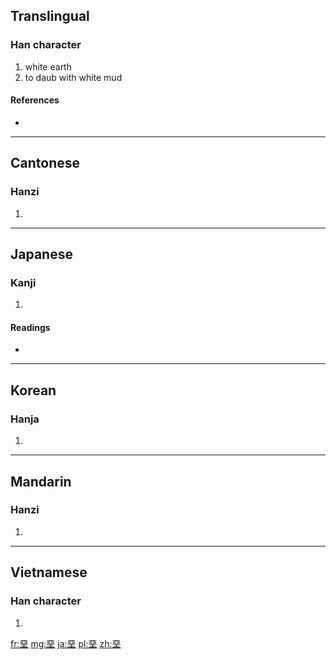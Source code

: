 {{also|垩|聖}}
==Translingual==

===Han character===
{{Han char|rn=32|rad=土|as=08|sn=11|four=1010<sub>4</sub>|canj=一一土 (MMG)}}

# white earth
# to daub with white mud

====References====
* {{Han ref|kx=0232.080|dkj=05215|dj=0469.100|hdz=10449.060|uh=580A|ud=22538|bh=B0EE|bd=45294}}

----

==Cantonese==

===Hanzi===
{{yue-hanzi|jyut=|y=ok3|sim=垩}}

# {{defn|Cantonese|sort=土08}}

----

==Japanese==

===Kanji===
{{ja-kanji|grade=|rs=土08}}

# {{defn|Japanese|sort=土08}}

====Readings====
* {{ja-readings|on=[[あ]] (a), [[あく]] (aku), [[お]] (o)|kun=[[しろつち]] (shirotsuchi), [[いろつち]] (irotsuchi)}}

----

==Korean==

===Hanja===
{{ko-hanja|hangeul=악|rv=ak|mr=ak}}

# {{defn|Korean|sort=土08}}

----

==Mandarin==

===Hanzi===
{{cmn-hanzi|sim=垩|pin=[[è]] ([[e4]])|wg=o<sup>4</sup>}}

# {{defn|Mandarin|sort=土08}}

----

==Vietnamese==

===Han character===
{{vi-hantu|[[ác]]|rs=土08}}

# {{defn|Vietnamese|sort=土08}}

[[fr:堊]]
[[mg:堊]]
[[ja:堊]]
[[pl:堊]]
[[zh:堊]]